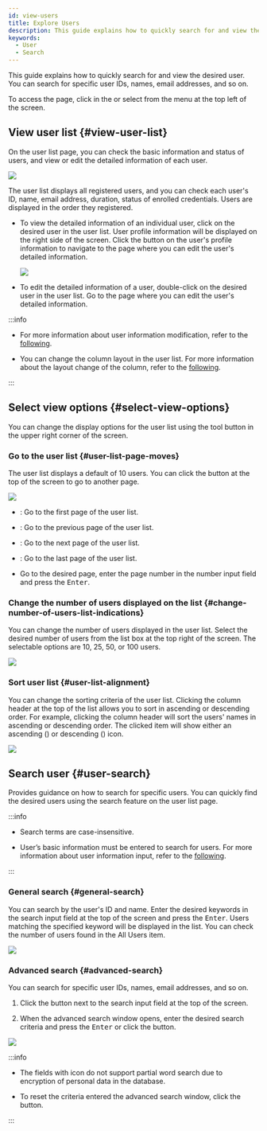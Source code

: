 ```yaml
---
id: view-users
title: Explore Users
description: This guide explains how to quickly search for and view the desired user.
keywords:
  - User
  - Search
---
```


This guide explains how to quickly search for and view the desired user. You can search for specific user IDs, names, email addresses, and so on.

To access the <Cmd sid='shell.header.user' /> page, click <Cmd sid='shell.header.user' /> in the <Cmd sid='shell.header.launcher' /> or select <Cmd sid='shell.header.user' /> from the menu at the top left of the screen.

## View user list {#view-user-list}

On the user list page, you can check the basic information and status of users, and view or edit the detailed information of each user.

<Image src='/img/biostarx-users-list.png' />

The user list displays all registered users, and you can check each user's ID, name, email address, duration, status of enrolled credentials. Users are displayed in the order they registered.

* To view the detailed information of an individual user, click on the desired user in the user list. User profile information will be displayed on the right side of the screen. Click the <Cmd sid='team.user.preview.button.seeMore' /> button on the user's profile information to navigate to the page where you can edit the user's detailed information.

  <Image src='/img/biostarx-users-list-view-profile.png' />

* To edit the detailed information of a user, double-click on the desired user in the user list. Go to the page where you can edit the user's detailed information.

:::info

* For more information about user information modification, refer to the [following](edit-user).

* You can change the column layout in the user list. For more information about the layout change of the column, refer to the [following](columnlayout).

:::

## Select view options {#select-view-options}

You can change the display options for the user list using the tool button in the upper right corner of the screen.

### Go to the user list {#user-list-page-moves}

The user list displays a default of 10 users. You can click the button at the top of the screen to go to another page.

<Image src='/img/biostarx-users-list-pagenation.png' />

* <IcFirst /> : Go to the first page of the user list.

* <IcFw /> : Go to the previous page of the user list.

* <IcBw /> : Go to the next page of the user list.

* <IcLast /> : Go to the last page of the user list.

* Go to the desired page, enter the page number in the number input field and press the <Kbd>Enter</Kbd>.

### Change the number of users displayed on the list {#change-number-of-users-list-indications}

You can change the number of users displayed in the user list. Select the desired number of users from the list box at the top right of the screen. The selectable options are 10, 25, 50, or 100 users.

<Image src='/img/biostarx-users-list-select-row.png' />

### Sort user list {#user-list-alignment}

You can change the sorting criteria of the user list. Clicking the column header at the top of the list allows you to sort in ascending or descending order. For example, clicking the column header <Cmd sid='team.user.table.firstName' /> will sort the users' names in ascending or descending order. The clicked item will show either an ascending (<IcAscend />) or descending (<IcDescend />) icon.

<Image src='/img/biostarx-users-list-order.png' />

## Search user {#user-search}

Provides guidance on how to search for specific users. You can quickly find the desired users using the search feature on the user list page.

:::info

* Search terms are case-insensitive.

* User’s basic information must be entered to search for users. For more information about user information input, refer to the [following](add-user-basic-info).

:::

### General search {#general-search}

You can search by the user's ID and name. Enter the desired keywords in the search input field at the top of the screen and press the <Kbd>Enter</Kbd>. Users matching the specified keyword will be displayed in the list. You can check the number of users found in the <Cmd>All Users</Cmd> item.

<Image src='/img/biostarx-users-search-result.png' />

### Advanced search {#advanced-search}

You can search for specific user IDs, names, email addresses, and so on. 

1. Click the <IcAdvSearch /> button next to the search input field at the top of the screen. 

2. When the advanced search window opens, enter the desired search criteria and press the <Kbd>Enter</Kbd> or click the <Cmd sid='common.search' /> button.

<Image src='/img/biostarx-users-advanced-search.png' />

:::info

* The fields with <IcTips /> icon do not support partial word search due to encryption of personal data in the database.

* To reset the criteria entered the advanced search window, click the <Cmd sid='common.clearAll' /> button.

:::
